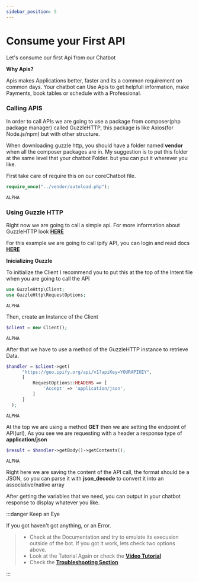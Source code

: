 ```yaml
---
sidebar_position: 5
---
```


# Consume your First API


Let's consume our first Api from our Chatbot

**Why Apis?**

Apis makes Applications better, faster and its a common requirement on common days. Your chatbot can Use Apis to get helpfull information, make Payments, book tables or schedule with a Professional.

### Calling APIS

In order to call APIs we are going to use a package from composer(php package manager) called GuzzleHTTP, this package is like Axios(for Node.js/npm) but with other structure.

When downloading guzzle http, you should have a folder named **vendor** when all the composer packages are in. My suggestion is to put this folder at the same level that your chatbot Folder. but you can put it wherever you like.

First take care of require this on our coreChatbot file.

<Tabs>
<TabItem value="php" label="PHP">

```php
require_once("../vendor/autoload.php");
```

</TabItem>
<TabItem value="nodejs" label="Node.js">

```nodejs
ALPHA
```

</TabItem>
</Tabs>

### Using Guzzle HTTP

Right now we are going to call a simple api. For more information about GuzzleHTTP look [**HERE**](https://docs.guzzlephp.org/en/stable/)

For this example we are going to call ipify API, you can login and read docs [**HERE**](https://geo.ipify.org/docs)

**Inicializing Guzzle**

To initialize the Client I recommend you to put this at the top of the Intent file when you are going to call the API

<Tabs>
<TabItem value="php" label="PHP">

```php
use GuzzleHttp\Client;
use GuzzleHttp\RequestOptions;
```

</TabItem>
<TabItem value="nodejs" label="Node.js">

```nodejs
ALPHA
```

</TabItem>
</Tabs>

Then, create an Instance of the Client

<Tabs>
<TabItem value="php" label="PHP">

```php
$client = new Client();
```

</TabItem>
<TabItem value="nodejs" label="Node.js">

```nodejs
ALPHA
```

</TabItem>
</Tabs>

After that we have to use a method of the GuzzleHTTP instance to retrieve Data.

<Tabs>
<TabItem value="php" label="PHP">

```php
$handler = $client->get(
      "https://geo.ipify.org/api/v1?apiKey=YOURAPIKEY",
      [
          RequestOptions::HEADERS => [
              'Accept' => 'application/json',
          ]
      ]
  );
```

</TabItem>
<TabItem value="nodejs" label="Node.js">

```nodejs
ALPHA
```

</TabItem>
</Tabs>

At the top we are using a method **GET** then we are setting the endpoint of API(url), As you see we are requesting with a header a response type of **application/json**

<Tabs>
<TabItem value="php" label="PHP">

```php
$result = $handler->getBody()->getContents();
```

</TabItem>
<TabItem value="nodejs" label="Node.js">

```nodejs
ALPHA
```

</TabItem>
</Tabs>

Right here we are saving the content of the API call, the format should be a JSON, so you can parse it with **json_decode** to convert it into an associative/native array

After getting the variables that we need, you can output in your chatbot response to display whatever you like.

:::danger Keep an Eye

If you got haven't got anything, or an Error.

> - Check at the Documentation and try to emulate its execusion outside of the bot. If you got it work, lets check two options above.
> - Look at the Tutorial Again or check the [**Video Tutorial**](https://google.com)
> - Check the [**Troubleshooting Section**](./../zaroc-advanced/troubleshooting)

:::
